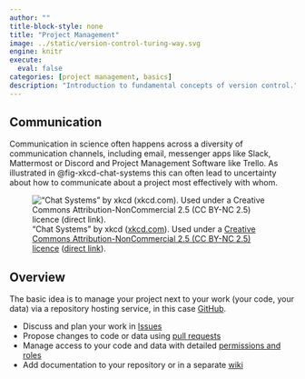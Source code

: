```yaml
---
author: ""
title-block-style: none
title: "Project Management"
image: ../static/version-control-turing-way.svg
engine: knitr
execute:
  eval: false
categories: [project management, basics]
description: "Introduction to fundamental concepts of version control."
---
```


## Communication

Communication in science often happens across a diversity of communication channels, including email, messenger apps like Slack, Mattermost or Discord and Project Management Software like Trello.
As illustrated in @fig-xkcd-chat-systems this can often lead to uncertainty about how to communicate about a project most effectively with whom.

!["Chat Systems" by xkcd ([xkcd.com](https://xkcd.com/)). Used under a [Creative Commons Attribution-NonCommercial 2.5 (CC BY-NC 2.5) licence](https://creativecommons.org/licenses/by-nc/2.5/) ([direct link](https://xkcd.com/1810/)).](../static/xkcd-chat-systems.png){#fig-xkcd-chat-systems}

## Overview

The basic idea is to manage your project next to your work (your code, your data) via a repository hosting service, in this case [GitHub](https://github.com).

- Discuss and plan your work in [Issues](https://github.com/features/issues)
- Propose changes to code or data using [pull requests](https://docs.github.com/en/pull-requests/collaborating-with-pull-requests/proposing-changes-to-your-work-with-pull-requests/about-pull-requests)
- Manage access to your code and data with detailed [permissions and roles](https://docs.github.com/en/get-started/learning-about-github/access-permissions-on-github)
- Add documentation to your repository or in a separate [wiki](https://docs.github.com/en/communities/documenting-your-project-with-wikis/about-wikis)
